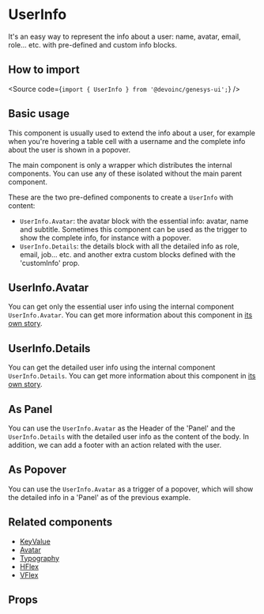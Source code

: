 

<Meta of={Stories} />

# UserInfo

It's an easy way to represent the info about a user: name, avatar, email, role... etc.
with pre-defined and custom info blocks.

## How to import

<Source code={`import { UserInfo } from '@devoinc/genesys-ui';`} />

## Basic usage

<Canvas of={Stories.Playground} />

This component is usually used to extend the info about a user, for example when you're hovering a table cell with
a username and the complete info about the user is shown in a popover.

The main component is only a wrapper which distributes the internal components. You can use any of these isolated
without the main parent component.

These are the two pre-defined components to create a `UserInfo` with content:

- `UserInfo.Avatar`: the avatar block with the essential info: avatar, name and subtitle. Sometimes this component
  can be used as the trigger to show the complete info, for instance with a popover.
- `UserInfo.Details`: the details block with all the detailed info as role, email, job... etc. and another extra custom
  blocks defined with the 'customInfo' prop.

## UserInfo.Avatar

You can get only the essential user info using the internal component `UserInfo.Avatar`.
You can get more information about this component in [its own story](?path=/docs/components-feedback-userinfo-components-userinfoavatar-overview--overview).

<Canvas of={Stories.Avatar} />

## UserInfo.Details

You can get the detailed user info using the internal component `UserInfo.Details`.
You can get more information about this component in [its own story](?path=/docs/components-feedback-userinfo-components-userinfodetails-overview--overview).

<Canvas of={Stories.Details} />

## As Panel

You can use the `UserInfo.Avatar` as the Header of the 'Panel' and the `UserInfo.Details` with the detailed user info
as the content of the body. In addition, we can add a footer with an action related with the user.

<Canvas of={Stories.AsPanel} />

## As Popover

You can use the `UserInfo.Avatar` as a trigger of a popover, which will show the detailed info in a 'Panel' as of the
previous example.

<Canvas of={Stories.AsPopover} />

## Related components

- [KeyValue](?path=/docs/components-feedback-keyvalue--overview)
- [Avatar](?path=/docs/components-media-avatar--overview)
- [Typography](?path=/docs/components-text-typography--overview)
- [HFlex](?path=/docs/components-layout-hflex--overview)
- [VFlex](?path=/docs/components-layout-vflex--overview)

## Props

<ArgTypes of={Stories} />
